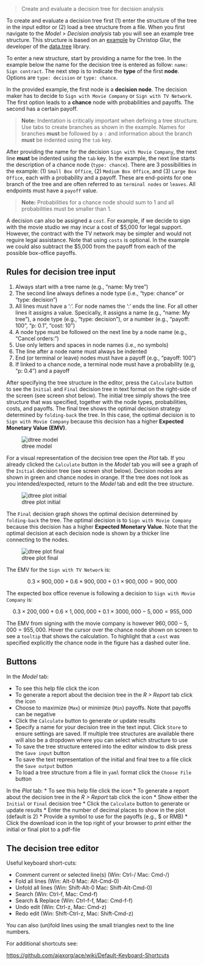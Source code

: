 > Create and evaluate a decision tree for decision analysis

To create and evaluate a decision tree first (1) enter the structure of the tree in the input editor or (2) load a tree structure from a file. When you first navigate to the _Model > Decision analysis_ tab you will see an example tree structure. This structure is based on an [example](https://github.com/gluc/useR15/blob/master/00_data/jennylind.yaml) by Christop Glur, the developer of the [data.tree](https://github.com/gluc/data.tree) library.

To enter a new structure, start by providing a name for the tree. In the example below the name for the decision tree is entered as follow: `name: Sign contract`. The next step is to indicate the **type** of the first **node**. Options are `type: decision` or `type: chance`.

In the provided example, the first node is a **decision node**. The decision maker has to decide to `Sign with Movie Company` or `Sign with TV Network`. The first option leads to a **chance** node with probabilities and payoffs. The second has a certain payoff.

> **Note:** Indentation is critically important when defining a tree structure. Use tabs to create branches as shown in the example. Names for branches **must** be followed by a `:` and information about the branch **must** be indented using the `tab` key.

After providing the name for the decision `Sign with Movie Company`, the next line **must** be indented using the `tab` key. In the example, the next line starts the description of a chance node (`type: chance`). There are 3 possibilities in the example: (1) `Small Box Office`, (2) `Medium Box Office`, and (3) `Large Box Office`, each with a probability and a payoff. These are end-points for one branch of the tree and are often referred to as `terminal nodes` or `leaves`. All endpoints must have a `payoff` value.

> **Note:** Probabilities for a chance node should sum to 1 and all probabilities must be smaller than 1.

A decision can also be assigned a `cost`. For example, if we decide to sign with the movie studio we may incur a cost of $5,000 for legal support. However, the contract with the TV network may be simpler and would not reguire legal assistance. Note that using `costs` is optional. In the example we could also subtract the $5,000 from the payoff from each of the possible box-office payoffs.

## Rules for decision tree input

1. Always start with a tree name (e.g., "name: My tree")
2. The second line always defines a node type (i.e., "type: chance" or "type: decision")
3. All lines must have a ':'. For node names the ':' ends the line. For all other lines it assigns a value.  Specically, it assigns a name (e.g., "name: My tree"), a node type (e.g., "type: decision"), or a number (e.g., "payoff: 100", "p: 0.1", "cost: 10")
4. A node type must be followed on the next line by a node name (e.g., "Cancel orders:")
5. Use only letters and spaces in node names (i.e., no symbols)
6. The line after a node name must always be indented
7. End (or terminal or leave) nodes must have a payoff (e.g., "payoff: 100")
8. If linked to a chance node, a terminal node must have a probability (e.g, "p: 0.4") and a payoff

After specifying the tree structure in the editor, press the `Calculate` button to see the `Initial` and `Final` decision tree in text format on the right-side of the screen (see screen shot below). The initial tree simply shows the tree structure that was specified, together with the node types, probabilities, costs, and payoffs. The final tree shows the optimal decision strategy determined by `folding-back` the tree. In this case, the optimal decision is to `Sign with Movie Company` because this decision has a higher **Expected Monetary Value (EMV)**.

![dtree model](figures_model/dtree_model.png)

For a visual representation of the decision tree open the _Plot_ tab. If you already clicked the `Calculate` button in the _Model_ tab you will see a graph of the `Initial` decision tree (see screen shot below). Decision nodes are shown in green and chance nodes in orange. If the tree does not look as you intended/expected, return to the _Model_ tab and edit the tree structure.

![dtree plot initial](figures_model/dtree_plot_initial.png)

The `Final` decision graph shows the optimal decision determined by `folding-back` the tree. The optimal decision is to `Sign with Movie Company` because this decision has a higher **Expected Monetary Value**. Note that the optimal decision at each decision node is shown by a thicker line connecting to the nodes.

![dtree plot final](figures_model/dtree_plot_final.png)

The EMV for the `Sign with TV Network` is:

$$
	0.3 \times 900,000 + 0.6 \times 900,000 + 0.1 \times 900,000 = 900,000
$$

The expected box office revenue is following a decision to `Sign with Movie Company` is:

$$
	0.3 \times 200,000 + 0.6 \times 1,000,000 + 0.1 \times 3000,000 - 5,000 = 955,000
$$

The EMV from signing with the movie company is however $960,000 - 5,000 = 955,000$. Hover the cursor over the chance node shown on screen to see a `tooltip` that shows the calculation. To highlight that a `cost` was specified explicitly the chance node in the figure has a dashed outer line.

## Buttons

In the _Model_ tab:

* To see this help file click the <i class="fa fa-question" ></i> icon
* To generate a report about the decision tree in the _R > Report_ tab click the <i class="fa fa-edit" ></i> icon
* Choose to maximize (`Max`) or minimize (`Min`) payoffs. Note that payoffs can be negative
* Click the `Calculate` button to generate or update results
* Specify a name for your decision tree in the text input. Click `Store` to ensure settings are saved. If multiple tree structures are available there will also be a dropdown where you can select which structure to use
* To save the tree structure entered into the editor window to disk press the `Save input` button
* To save the text representation of the initial and final tree to a file click the `Save output` button
* To load a tree structure from a file in `yaml` format click the `Choose File` button

In the _Plot_ tab:
* To see this help file click the <i class="fa fa-question" ></i> icon
* To generate a report about the decision tree in the _R > Report_ tab click the <i class="fa fa-edit" ></i> icon
* Show either the `Initial` or `Final` decision tree
* Click the `Calculate` button to generate or update results
* Enter the number of decimal places to show in the plot (default is 2)
* Provide a symbol to use for the payoffs (e.g., $ or RMB)
* Click the download icon in the top right of your browser to _print_ either the initial or final plot to a pdf-file

## The decision tree editor

Useful keyboard short-cuts:

* Comment current or selected line(s) (Win: Ctrl-/ Mac: Cmd-/)
* Fold all lines (Win: Alt-0 Mac: Alt-Cmd-0)
* Unfold all lines (Win: Shift-Alt-0 Mac: Shift-Alt-Cmd-0)
* Search (Win: Ctrl-f, Mac: Cmd-f)
* Search & Replace (Win: Ctrl-f-f, Mac: Cmd-f-f)
* Undo edit (Win: Ctrl-z, Mac: Cmd-z)
* Redo edit (Win: Shift-Ctrl-z, Mac: Shift-Cmd-z)

You can also (un)fold lines using the small triangles next to the line numbers.

For additional shortcuts see:

<a href="https://github.com/ajaxorg/ace/wiki/Default-Keyboard-Shortcuts" target="_blank">https://github.com/ajaxorg/ace/wiki/Default-Keyboard-Shortcuts</a>
